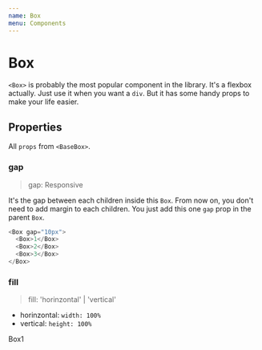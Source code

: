 ```yaml
---
name: Box
menu: Components
---
```



# Box

`<Box>` is probably the most popular component in the library. It's a flexbox actually. Just use it when you want a `div`. But it has some handy props to make your life easier.

## Properties

All `props` from `<BaseBox>`.

### gap

> gap: Responsive

It's the gap between each children inside this `Box`. From now on, you don't need to add margin to each children. You just add this one `gap` prop in the parent `Box`.

```javascript
<Box gap="10px">
  <Box>1</Box>
  <Box>2</Box>
  <Box>3</Box>
</Box>
```

### fill

> fill: 'horinzontal' | 'vertical'

- horinzontal: `width: 100%`
- vertical: `height: 100%`

<Playground>
  <Box fill="horinzontal" bg="yellow">
    Box<span>1</span>
  </Box>
</Playground>

